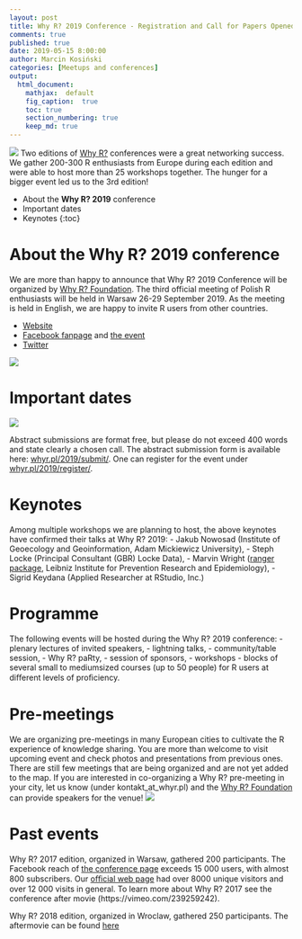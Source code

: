 ```yaml
---
layout: post
title: Why R? 2019 Conference - Registration and Call for Papers Opened
comments: true
published: true
date: 2019-05-15 8:00:00
author: Marcin Kosiński
categories: [Meetups and conferences]
output:
  html_document:
    mathjax:  default
    fig_caption:  true
    toc: true
    section_numbering: true
    keep_md: true
---
```


<img src="/images/fulls/whyr2019/tlosptronam_small.jpg" class="fit image"> Two editions of [Why R?](http://whyr.pl/) conferences were a great networking success. We gather 200-300 R enthusiasts from Europe during each edition and were able to host more than 25 workshops together. The hunger for a bigger event led us to the 3rd edition!

* About the **Why R? 2019** conference
* Important dates
* Keynotes
{:toc}

# About the **Why R? 2019** conference


We are more than happy to announce that Why R? 2019 Conference will be organized by [Why R? Foundation](http://whyr.pl/foundation/info). The third official meeting of Polish R enthusiasts will be held in Warsaw 26-29 September 2019. As the meeting is held in English, we are happy to invite R users from other countries. 

- [Website](http://whyr.pl/2019/)
- [Facebook fanpage](https://www.facebook.com/whyRconf/) and [the event](https://www.facebook.com/events/430031041106285/)
- [Twitter](https://twitter.com/whyRconf)

<img src="/images/fulls/whyr2019/onepager_small_small.jpg" class="fit image">

# Important dates

<img src="/images/fulls/whyr2019/timeline_small.jpg" class="fit image">

Abstract submissions are format free, but please do not exceed 400 words and state clearly a chosen call. The abstract submission form is available here: [whyr.pl/2019/submit/](https://whyr2018.evenea.pl/?lang=en). One can register for the event under [whyr.pl/2019/register/](http://whyr.pl/2019/register/).

# Keynotes

Among multiple workshops we are planning to host, the above keynotes have confirmed their talks at Why R? 2019: 
- Jakub Nowosad (Institute of Geoecology and Geoinformation, Adam Mickiewicz University), 
- Steph Locke (Principal Consultant (GBR) Locke Data), 
- Marvin Wright ([ranger package](https://cran.r-project.org/web/packages/ranger/index.html), Leibniz Institute for Prevention Research and Epidemiology), 
- Sigrid Keydana (Applied Researcher at RStudio, Inc.)

# Programme

The following events will be hosted during the Why R? 2019 conference: 
- plenary lectures of invited speakers, 
- lightning talks, 
- community/table session, 
- Why R? paRty, 
- session of sponsors, 
- workshops - blocks of several small to mediumsized courses (up to 50 people) for R users at diﬀerent levels of proﬁciency.


# Pre-meetings

We are organizing pre-meetings in many European cities to cultivate the R experience of knowledge sharing. You are more than welcome to visit upcoming event and check photos and presentations from previous ones. There are still few meetings that are being organized and are not yet added to the map. If you are interested in co-organizing a Why R? pre-meeting in your city, let us know (under kontakt_at_whyr.pl) and the [Why R? Foundation](http://whyr.pl/foundation/#blog) can provide speakers for the venue!
<img src="/images/fulls/whyr2019/europa_whyr2019_06_05.jpg" class="fit image">


# Past events

Why R? 2017 edition, organized in Warsaw, gathered 200 participants. The Facebook reach of [the conference page](https://www.facebook.com/whyRconf/) exceeds 15 000 users, with almost 800 subscribers. Our [oﬃcial web page](http://whyr.pl) had over 8000 unique visitors and over 12 000 visits in general. To learn more about Why R? 2017 see the conference after movie (https://vimeo.com/239259242).

Why R? 2018 edition, organized in Wroclaw, gathered 250 participants. The aftermovie can be found [here](https://www.youtube.com/watch?v=NNsceaqEP1w)
